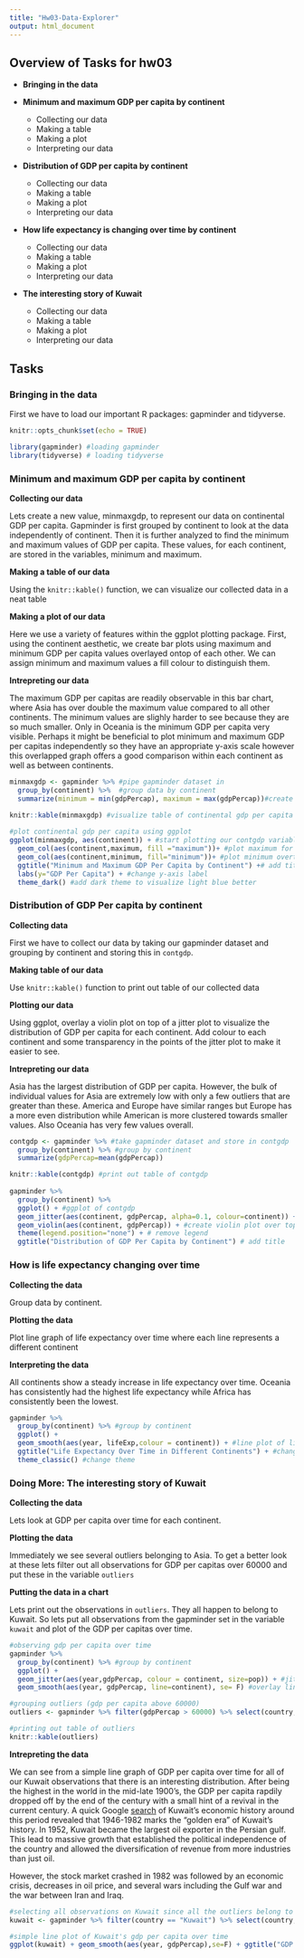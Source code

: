 ```yaml
---
title: "Hw03-Data-Explorer"
output: html_document
---
```

## Overview of Tasks for hw03

  * **Bringing in the data**

  * **Minimum and maximum GDP per capita by continent**
    * Collecting our data
    * Making a table
    * Making a plot
    * Interpreting our data
    
  * **Distribution of GDP per capita by continent**
    * Collecting our data
    * Making a table
    * Making a plot
    * Interpreting our data
    
  * **How life expectancy is changing over time by continent**
    * Collecting our data
    * Making a table
    * Making a plot
    * Interpreting our data 
  
  * **The interesting story of Kuwait**
    * Collecting our data
    * Making a table
    * Making a plot
    * Interpreting our data

## Tasks

### Bringing in the data

First we have to load our important R packages: gapminder and tidyverse.

```r
knitr::opts_chunk$set(echo = TRUE)
```

```r
library(gapminder) #loading gapminder
library(tidyverse) # loading tidyverse
```

### Minimum and maximum GDP per capita by continent
**Collecting our data**

Lets create a new value, minmaxgdp, to represent our data on continental GDP per capita. Gapminder is first grouped by continent to look at the data independently of continent. Then it is further analyzed to find the minimum and maximum values of GDP per capita. These values, for each continent, are stored in the variables, minimum and maximum. 

**Making a table of our data**

Using the `knitr::kable()` function, we can visualize our collected data in a neat table 

**Making a plot of our data**

Here we use a variety of features within the ggplot plotting package. First, using the continent aesthetic, we create bar plots using maximum and minimum GDP per capita values overlayed ontop of each other. We can assign minimum and maximum values a fill colour to distinguish them.

**Intrepreting our data**

The maximum GDP per capitas are readily observable in this bar chart, where Asia has over double the maximum value compared to all other continents. The minimum values are slighly harder to see because they are so much smaller. Only in Oceania is the minimum GDP per capita very visible. Perhaps it might be beneficial to plot minimum and maximum GDP per capitas independently so they have an appropriate y-axis scale however this overlapped graph offers a good comparison within each continent as well as between continents. 

```r
minmaxgdp <- gapminder %>% #pipe gapminder dataset in
  group_by(continent) %>%  #group data by continent
  summarize(minimum = min(gdpPercap), maximum = max(gdpPercap))#create min/max variable of GDP per cap
  
knitr::kable(minmaxgdp) #visualize table of continental gdp per capita

#plot continental gdp per capita using ggplot
ggplot(minmaxgdp, aes(continent)) + #start plotting our contgdp variable using continent as our x-axis
  geom_col(aes(continent,maximum, fill ="maximum"))+ #plot maximum for each continent in red
  geom_col(aes(continent,minimum, fill="minimum"))+ #plot minimum overtop in blue
  ggtitle("Minimum and Maximum GDP Per Capita by Continent") +# add title
  labs(y="GDP Per Capita") + #change y-axis label 
  theme_dark() #add dark theme to visualize light blue better

```

### Distribution of GDP Per capita by continent
**Collecting data**

First we have to collect our data by taking our gapminder dataset and grouping by continent and storing this in `contgdp`.

**Making table of our data**

Use `knitr::kable()` function to print out table of our collected data

**Plotting our data**

Using ggplot, overlay a violin plot on top of a jitter plot to visualize the distribution of GDP per capita for each continent. Add colour to each continent and some transparency in the points of the jitter plot to make it easier to see. 

**Intrepreting our data**

Asia has the largest distribution of GDP per capita. However, the bulk of individual values for Asia are extremely low with only a few outliers that are greater than these. America and Europe have similar ranges but Europe has a more even distribution while American is more clustered towards smaller values. Also Oceania has very few values overall. 


```r
contgdp <- gapminder %>% #take gapminder dataset and store in contgdp
  group_by(continent) %>% #group by continent 
  summarize(gdpPercap=mean(gdpPercap))

knitr::kable(contgdp) #print out table of contgdp
  
gapminder %>%
  group_by(continent) %>% 
  ggplot() + #ggplot of contgdp
  geom_jitter(aes(continent, gdpPercap, alpha=0.1, colour=continent)) + #create jitter plot of continent vs gdpPercap where each continent has a colour
  geom_violin(aes(continent, gdpPercap)) + #create violin plot over top of same variables
  theme(legend.position="none") + # remove legend
  ggtitle("Distribution of GDP Per Capita by Continent") # add title
```

### How is life expectancy changing over time

**Collecting the data**

Group data by continent.

**Plotting the data**

Plot line graph of life expectancy over time where each line represents a different continent

**Interpreting the data**

All continents show a steady increase in life expectancy over time. Oceania has consistently had the highest life expectancy while Africa has consistently been the lowest.

```r
gapminder %>%
  group_by(continent) %>% #group by continent
  ggplot() + 
  geom_smooth(aes(year, lifeExp,colour = continent)) + #line plot of lifeExp over time with continents corresponding to coloured lines
  ggtitle("Life Expectancy Over Time in Different Continents") + #change title
  theme_classic() #change theme
```



### Doing More: The interesting story of Kuwait

**Collecting the data**

Lets look at GDP per capita over time for each continent. 

**Plotting the data**

Immediately we see several outliers belonging to Asia. To get a better look at these lets filter out all observations for GDP per capitas over 60000 and put these in the variable `outliers`

**Putting the data in a chart**

Lets print out the observations in `outliers`. They all happen to belong to Kuwait. So lets put all observations from the gapminder set in the variable `kuwait` and plot of the GDP per capitas over time.

```r
#observing gdp per capita over time
gapminder %>%
  group_by(continent) %>% #group by continent
  ggplot() +
  geom_jitter(aes(year,gdpPercap, colour = continent, size=pop)) + #jitter plot of gdppercap over time with continents as different colours and each point being proportional to population
  geom_smooth(aes(year, gdpPercap, line=continent), se= F) #overlay line graph of same variables

#grouping outliers (gdp per capita above 60000)
outliers <- gapminder %>% filter(gdpPercap > 60000) %>% select(country, year, gdpPercap, pop)

#printing out table of outliers
knitr::kable(outliers)
```

**Intrepreting the data**

We can see from a simple line graph of GDP per capita over time for all of our Kuwait observations that there is an interesting distribution. After being the highest in the world in the mid-late 1900's, the GDP per capita rapdily dropped off by the end of the century with a small hint of a revival in the current century. A quick Google [search](https://en.wikipedia.org/wiki/History_of_Kuwait#Modern_era) of Kuwait's economic history around this period revealed that 1946-1982 marks the "golden era" of Kuwait's history. In 1952, Kuwait became the largest oil exporter in the Persian gulf. This lead to massive growth that established the political independence of the country and allowed the diversification of revenue from more industries than just oil. 

However, the stock market crashed in 1982 was followed by an economic crisis, decreases in oil price, and several wars including the Gulf war and the war between Iran and Iraq. 

```r
#selecting all observations on Kuwait since all the outliers belong to this country
kuwait <- gapminder %>% filter(country == "Kuwait") %>% select(country, year, gdpPercap, pop)

#simple line plot of Kuwait's gdp per capita over time
ggplot(kuwait) + geom_smooth(aes(year, gdpPercap),se=F) + ggtitle("GDP Per Capita of Kuwait")
```
 
